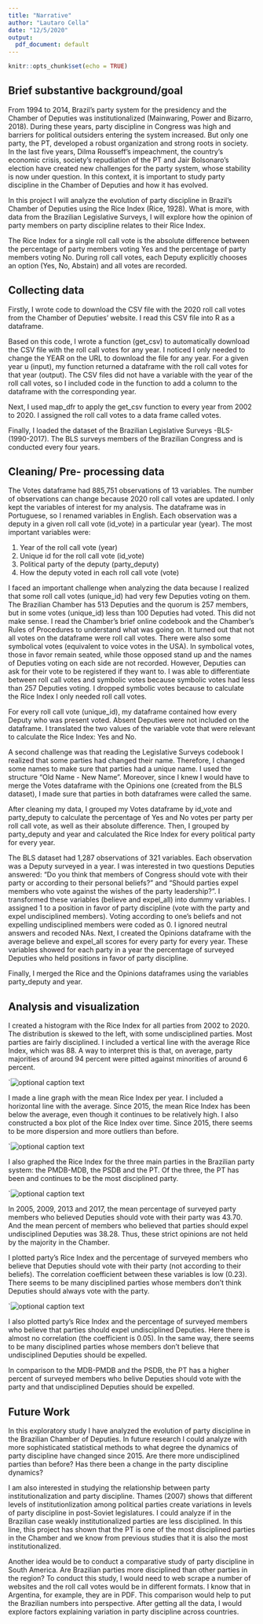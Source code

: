 ```yaml
---
title: "Narrative"
author: "Lautaro Cella"
date: "12/5/2020"
output:
  pdf_document: default
---
```


```r
knitr::opts_chunk$set(echo = TRUE)
```

## Brief substantive background/goal

From 1994 to 2014, Brazil’s party system for the presidency and the Chamber of Deputies was institutionalized (Mainwaring, Power and Bizarro, 2018). During these years, party discipline in Congress was high and barriers for political outsiders entering the system increased. But only one party, the PT, developed a robust organization and strong roots in society. In the last five years, Dilma Rousseff’s impeachment, the country’s economic crisis, society’s repudiation of the PT and Jair Bolsonaro’s election have created new challenges for the party system, whose stability is now under question. In this context, it is important to study party discipline in the Chamber of Deputies and how it has evolved. 

In this project I will analyze the evolution of party discipline in Brazil’s Chamber of Deputies using the Rice Index (Rice, 1928). What is more, with data from the Brazilian Legislative Surveys, I will explore how the opinion of party members on party discipline relates to their Rice Index.

The Rice Index for a single roll call vote is the absolute difference between the percentage of party members voting Yes and the percentage of party members voting No. During roll call votes, each Deputy explicitly chooses an option (Yes, No, Abstain) and all votes are recorded.


## Collecting data

Firstly, I wrote code to download the CSV file with the 2020 roll call votes from the Chamber of Deputies' website. I read this CSV file into R as a dataframe.
 
Based on this code, I wrote a function (get_csv) to automatically download the CSV file with the roll call votes for any year. I noticed I only needed to change the YEAR on the URL to download the file for any year. For a given year u (input), my function returned a dataframe with the roll call votes for that year (output). The CSV files did not have a variable with the year of the roll call votes, so I included code in the function to add a column to the dataframe with the corresponding year. 

Next, I used map_dfr to apply the get_csv function to every year from 2002 to 2020. I assigned the roll call votes to a data frame called votes. 

Finally, I loaded the dataset of the Brazilian Legislative Surveys -BLS- (1990-2017). The BLS surveys members of the Brazilian Congress and is conducted every four years.


## Cleaning/ Pre- processing data

The Votes dataframe had 885,751 observations of 13 variables. The number of observations can change because 2020 roll call votes are updated. I only kept the variables of interest for my analysis. The dataframe was in Portuguese, so I renamed variables in English. Each observation was a deputy in a given roll call vote (id_vote) in a particular year (year). The most important variables were: 

1. Year of the roll call vote (year)
2. Unique id for the roll call vote (id_vote)
3. Political party of the deputy (party_deputy)
4. How the deputy voted in each roll call vote (vote)

I faced an important challenge when analyzing the data because I realized that some roll call votes (unique_id) had very few Deputies voting on them. The Brazilian Chamber has 513 Deputies and the quorum is 257 members, but in some votes (unique_id) less than 100 Deputies had voted. This did not make sense. I read the Chamber's brief online codebook and the Chamber's Rules of Procedures to understand what was going on. It turned out that not all votes on the dataframe were roll call votes. There were also some symbolical votes (equivalent to voice votes in the USA). In symbolical votes, those in favor remain seated, while those opposed stand up and the names of Deputies voting on each side are not recorded. However, Deputies can ask for their vote to be registered if they want to. I was able to differentiate between roll call votes and symbolic votes because symbolic votes had less than 257 Deputies voting. I dropped symbolic votes because to calculate the Rice Index I only needed roll call votes.

For every roll call vote (unique_id), my dataframe contained how every Deputy who was present voted. Absent Deputies were not included on the dataframe. I translated the two values of the variable vote that were relevant to calculate the Rice Index: Yes and No. 

A second challenge was that reading the Legislative Surveys codebook I realized that some parties had changed their name. Therefore, I changed some names to make sure that parties had a unique name. I used the structure "Old Name - New Name". Moreover, since I knew I would have to merge the Votes dataframe with the Opinions one (created from the BLS dataset), I made sure that parties in both dataframes were called the same.

After cleaning my data, I grouped my Votes dataframe by id_vote and party_deputy to calculate the percentage of Yes and No votes per party per roll call vote, as well as their absolute difference. Then, I grouped by party_deputy and year and calculated the Rice Index for every political party for every year.

The BLS dataset had 1,287 observations of 321 variables. Each observation was a Deputy surveyed in a year. I was interested in two questions Deputies answered: "Do you think that members of Congress should vote with their party or according to their personal beliefs?" and "Should parties expel members who vote against the wishes of the party leadership?". I transformed these variables (believe and expel_all) into dummy variables. I assigned 1 to a position in favor of party discipline (vote with the party and expel undisciplined members). Voting according to one's beliefs and not expelling undisciplined members were coded as 0. I ignored neutral answers and recoded NAs. Next, I created the Opinions dataframe with the average believe and expel_all scores for every party for every year. These variables showed for each party in a year the percentage of surveyed Deputies who held positions in favor of party discipline.

Finally, I merged the Rice and the Opinions dataframes using the variables party_deputy and year.


## Analysis and visualization

I created a histogram with the Rice Index for all parties from 2002 to 2020. The distribution is skewed to the left, with some undisciplined parties. Most parties are fairly disciplined. I included a vertical line with the average Rice Index, which was 88. A way to interpret this is that, on average, party majorities of around 94 percent were pitted against minorities of around 6 percent.

`![optional caption text](C:/Users/lauta/Documents/GitHub/plsc-31101-final-project/Results/histogram_rice.png)

I made a line graph with the mean Rice Index per year. I included a horizontal line with the average. Since 2015, the mean Rice Index has been below the average, even though it continues to be relatively high. I also constructed a box plot of the Rice Index over time. Since 2015, there seems to be more dispersion and more outliers than before.

`![optional caption text](C:/Users/lauta/Documents/GitHub/plsc-31101-final-project/Results/line_rice.png)

I also graphed the Rice Index for the three main parties in the Brazilian party system: the PMDB-MDB, the PSDB and the PT. Of the three, the PT has been and continues to be the most disciplined party.

`![optional caption text](C:/Users/lauta/Documents/GitHub/plsc-31101-final-project/Results/main_rice.png)

In 2005, 2009, 2013 and 2017, the mean percentage of surveyed party members who believed Deputies should vote with their party was 43.70. And the mean percent of members who believed that parties should expel undisciplined Deputies was 38.28. Thus, these strict opinions are not held by the majority in the Chamber.

I plotted party's Rice Index and the percentage of surveyed members who believe that Deputies should vote with their party (not according to their beliefs). The correlation coefficient between these variables is low (0.23). There seems to be many disciplined parties whose members don't think Deputies should always vote with the party.

`![optional caption text](C:/Users/lauta/Documents/GitHub/plsc-31101-final-project/Results/scatter_rice_believe.png) 

I also plotted party's Rice Index and the percentage of surveyed members who believe that parties should expel undisciplined Deputies. Here there is almost no correlation (the coefficient is 0.05). In the same way, there seems to be many disciplined parties whose members don't believe that undisciplined Deputies should be expelled.

In comparison to the MDB-PMDB and the PSDB, the PT has a higher percent of surveyed members who belive Deputies should vote with the party and that undisciplined Deputies should be expelled.


## Future Work

In this exploratory study I have analyzed the evolution of party discipline in the Brazilian Chamber of Deputies. In future research I could analyze with more sophisticated statistical methods to what degree the dynamics of party discipline have changed since 2015. Are there more undisciplined parties than before? Has there been a change in the party discipline dynamics?

I am also interested in studying the relationship between party institutionalization and party discipline. Thames (2007) shows that different levels of institutionlization among political parties create variations in levels of party discipline in post-Soviet legislatures. I could analyze if in the Brazilian case weakly institutionalized parties are less disciplined. In this line, this project has shown that the PT is one of the most disciplined parties in the Chamber and we know from previous studies that it is also the most institutionalized. 

Another idea would be to conduct a comparative study of party discipline in South America. Are Brazilian parties more disciplined than other parties in the region? To conduct this study, I would need to web scrape a number of websites and the roll call votes would be in different formats. I know that in Argentina, for example, they are in PDF. This comparison would help to put the Brazilian numbers into perspective. After getting all the data, I would explore factors explaining variation in party discipline across countries.